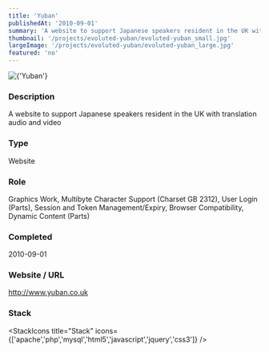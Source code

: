 ```yaml
---
title: 'Yuban'
publishedAt: '2010-09-01'
summary: 'A website to support Japanese speakers resident in the UK with translation audio and video'
thumbnail: '/projects/evoluted-yuban/evoluted-yuban_small.jpg'
largeImage: '/projects/evoluted-yuban/evoluted-yuban_large.jpg'
featured: 'no'
---
```


<div className="relative w-full h-[400px] sm:h-[600px] md:h-[760px] lg:h-[920px]">
  <Image
    alt={'Yuban'}
    src={'/projects/evoluted-yuban/evoluted-yuban.jpg'}
    sizes="(max-width: 640px) 100%, 100%"
    fill={true}
    priority
    style={{
      objectFit: 'contain'
    }}
  />
</div>

### Description

A website to support Japanese speakers resident in the UK with translation audio and video


### Type

Website

### Role

Graphics Work, Multibyte Character Support (Charset GB 2312), User Login (Parts), Session and Token Management/Expiry, Browser Compatibility, Dynamic Content (Parts)

### Completed
2010-09-01

### Website / URL
http://www.yuban.co.uk


### Stack

<StackIcons
  title="Stack"
  icons={['apache','php','mysql','html5','javascript','jquery','css3']}
  />
